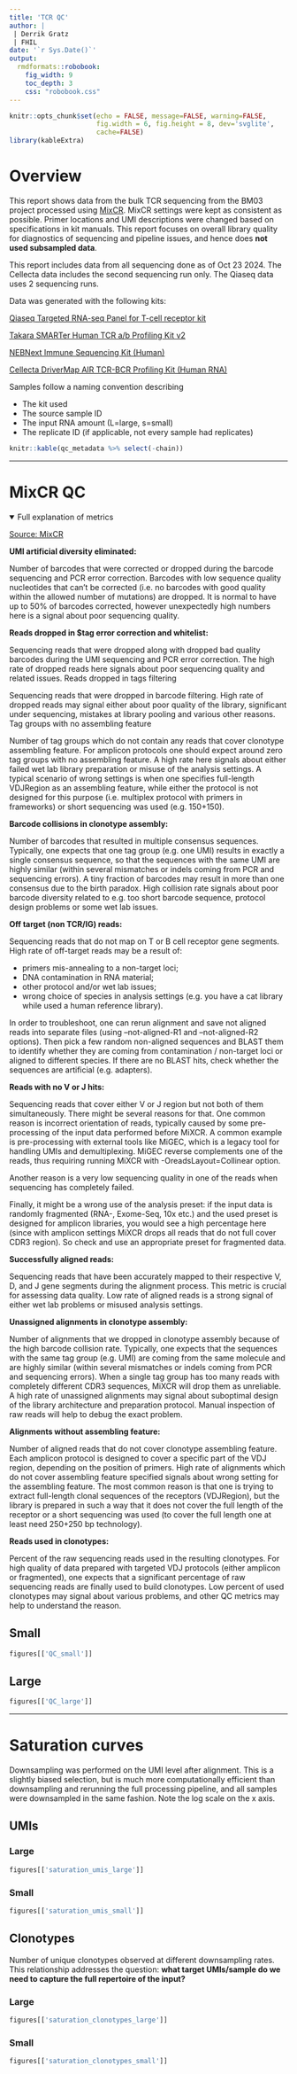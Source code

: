 ```yaml
---
title: 'TCR QC'
author: |
 | Derrik Gratz
 | FHIL
date: '`r Sys.Date()`'
output: 
  rmdformats::robobook:
    fig_width: 9
    toc_depth: 3
    css: "robobook.css"
---
```


```r
knitr::opts_chunk$set(echo = FALSE, message=FALSE, warning=FALSE,
                      fig.width = 6, fig.height = 8, dev='svglite',
                      cache=FALSE) 
library(kableExtra)
```

# Overview

This report shows data from the bulk TCR sequencing from the BM03 project processed using [MixCR](https://mixcr.com/). 
MixCR settings were kept as consistent as possible. Primer locations and UMI descriptions were changed based on specifications in kit manuals. This report focuses on overall library quality for diagnostics of sequencing and pipeline issues, and hence does **not used subsampled data**.

This report includes data from all sequencing done as of Oct 23 2024. The Cellecta data includes the second sequencing run only. The Qiaseq data uses 2 sequencing runs.

Data was generated with the following kits:

[Qiaseq Targeted RNA-seq Panel for T-cell receptor kit](https://www.qiagen.com/us/products/discovery-and-translational-research/next-generation-sequencing/rna-sequencing/t-cell-receptor-sequencing/qiaseq-targeted-rnaseq-panel-for-t-cell-receptor)

[Takara SMARTer Human TCR a/b Profiling Kit v2](https://www.takarabio.com/products/next-generation-sequencing/immune-profiling/human-repertoire/human-tcrv2-profiling-kit-for-illumina-sequencing)

[NEBNext Immune Sequencing Kit (Human)](https://www.neb.com/en-us/products/e6320-nebnext-immune-sequencing-kit-human#Product%20Information)

[Cellecta DriverMap AIR TCR-BCR Profiling Kit (Human RNA)](https://cellecta.com/collections/drivermap-adaptive-immune-receptor-air-profiling/products/drivermap%E2%84%A2-air-tcr-bcr-profiling-kit-human-rna-24-and-96-rxn?variant=43268706435330)

Samples follow a naming convention describing 

* The kit used
* The source sample ID
* The input RNA amount (L=large, s=small)
* The replicate ID (if applicable, not every sample had replicates)

```r
knitr::kable(qc_metadata %>% select(-chain))
```

***

<!-- # FastQC -->

<!-- Quick check of sequencing quality -->

<!-- ## Cellecta -->

<!-- ```{r} -->
<!-- knitr::kables(list(figures[['fastqc_Cellecta_L']], figures[['fastqc_Cellecta_S']])) -->
<!-- ``` -->


<!-- ## Qiaseq -->

<!-- ```{r} -->
<!-- knitr::kables(list(figures[['fastqc_QiaSeq_L']], figures[['fastqc_QiaSeq_S']])) -->
<!-- ``` -->

<!-- ## NEB -->

<!-- ```{r} -->
<!-- knitr::kables(list(figures[['fastqc_NEB_L']], figures[['fastqc_NEB_S']])) -->
<!-- ``` -->

<!-- ## Takara -->

<!-- ```{r} -->
<!-- knitr::kables(list(figures[['fastqc_Takara_L']], figures[['fastqc_Takara_S']])) -->
<!-- ``` -->

# MixCR QC

<details open><summary>Full explanation of metrics</summary>

[Source: MixCR](https://mixcr.com/mixcr/reference/qc-list-of-checks/)

**UMI artificial diversity eliminated:**

Number of barcodes that were corrected or dropped during the barcode sequencing and PCR error correction. Barcodes with low sequence quality nucleotides that can’t be corrected (i.e. no barcodes with good quality within the allowed number of mutations) are dropped. It is normal to have up to 50% of barcodes corrected, however unexpectedly high numbers here is a signal about poor sequencing quality.

**Reads dropped in $tag error correction and whitelist:**

Sequencing reads that were dropped along with dropped bad quality barcodes during the UMI sequencing and PCR error correction. The high rate of dropped reads here signals about poor sequencing quality and related issues.
Reads dropped in tags filtering

Sequencing reads that were dropped in barcode filtering. High rate of dropped reads may signal either about poor quality of the library, significant under sequencing, mistakes at library pooling and various other reasons.
Tag groups with no assembling feature

Number of tag groups which do not contain any reads that cover clonotype assembling feature. For amplicon protocols one should expect around zero tag groups with no assembling feature. A high rate here signals about either failed wet lab library preparation or misuse of the analysis settings. A typical scenario of wrong settings is when one specifies full-length VDJRegion as an assembling feature, while either the protocol is not designed for this purpose (i.e. multiplex protocol with primers in frameworks) or short sequencing was used (e.g. 150+150).

**Barcode collisions in clonotype assembly:**

Number of barcodes that resulted in multiple consensus sequences. Typically, one expects that one tag group (e.g. one UMI) results in exactly a single consensus sequence, so that the sequences with the same UMI are highly similar (within several mismatches or indels coming from PCR and sequencing errors). A tiny fraction of barcodes may result in more than one consensus due to the birth paradox. High collision rate signals about poor barcode diversity related to e.g. too short barcode sequence, protocol design problems or some wet lab issues.

**Off target (non TCR/IG) reads:**

Sequencing reads that do not map on T or B cell receptor gene segments. High rate of off-target reads may be a result of:

* primers mis-annealing to a non-target loci;
* DNA contamination in RNA material;
* other protocol and/or wet lab issues;
* wrong choice of species in analysis settings (e.g. you have a cat library while used a human reference library).

In order to troubleshoot, one can rerun alignment and save not aligned reads into separate files (using --not-aligned-R1 and --not-aligned-R2 options). Then pick a few random non-aligned sequences and BLAST them to identify whether they are coming from contamination / non-target loci or aligned to different species. If there are no BLAST hits, check whether the sequences are artificial (e.g. adapters).

**Reads with no V or J hits:**

Sequencing reads that cover either V or J region but not both of them simultaneously. There might be several reasons for that. One common reason is incorrect orientation of reads, typically caused by some pre-processing of the input data performed before MiXCR. A common example is pre-processing with external tools like MiGEC, which is a legacy tool for handling UMIs and demultiplexing. MiGEC reverse complements one of the reads, thus requiring running MiXCR with -OreadsLayout=Collinear option.

Another reason is a very low sequencing quality in one of the reads when sequencing has completely failed.

Finally, it might be a wrong use of the analysis preset: if the input data is randomly fragmented (RNA-, Exome-Seq, 10x etc.) and the used preset is designed for amplicon libraries, you would see a high percentage here (since with amplicon settings MiXCR drops all reads that do not full cover CDR3 region). So check and use an appropriate preset for fragmented data.

**Successfully aligned reads:**

Sequencing reads that have been accurately mapped to their respective V, D, and J gene segments during the alignment process. This metric is crucial for assessing data quality. Low rate of aligned reads is a strong signal of either wet lab problems or misused analysis settings.

**Unassigned alignments in clonotype assembly:**

Number of alignments that we dropped in clonotype assembly because of the high barcode collision rate. Typically, one expects that the sequences with the same tag group (e.g. UMI) are coming from the same molecule and are highly similar (within several mismatches or indels coming from PCR and sequencing errors). When a single tag group has too many reads with completely different CDR3 sequences, MiXCR will drop them as unreliable. A high rate of unassigned alignments may signal about suboptimal design of the library architecture and preparation protocol. Manual inspection of raw reads will help to debug the exact problem.

**Alignments without assembling feature:**

Number of aligned reads that do not cover clonotype assembling feature. Each amplicon protocol is designed to cover a specific part of the VDJ region, depending on the position of primers. High rate of alignments which do not cover assembling feature specified signals about wrong setting for the assembling feature. The most common reason is that one is trying to extract full-length clonal sequences of the receptors (VDJRegion), but the library is prepared in such a way that it does not cover the full length of the receptor or a short sequencing was used (to cover the full length one at least need 250+250 bp technology).

**Reads used in clonotypes:**

Percent of the raw sequencing reads used in the resulting clonotypes. For high quality of data prepared with targeted VDJ protocols (either amplicon or fragmented), one expects that a significant percentage of raw sequencing reads are finally used to build clonotypes. Low percent of used clonotypes may signal about various problems, and other QC metrics may help to understand the reason.

</details>

## Small 

```r
figures[['QC_small']]
```

## Large

```r
figures[['QC_large']]
```

***

# Saturation curves

Downsampling was performed on the UMI level after alignment. This is a slightly biased selection, but is much more computationally efficient than downsampling and rerunning the full processing pipeline, and all samples were downsampled in the same fashion. Note the log scale on the x axis.

## UMIs

:::: {class='fluid-row'}

::: {class='col-md-6'}

### Large

```r
figures[['saturation_umis_large']]
```

:::

::: {class='col-md-6'}

### Small

```r
figures[['saturation_umis_small']]
```

:::

::::

## Clonotypes

Number of unique clonotypes observed at different downsampling rates. This relationship addresses the question: **what target UMIs/sample do we need to capture the full repertoire of the input?** 

:::: {class='fluid-row'}

::: {class='col-md-6'}

### Large

```r
figures[['saturation_clonotypes_large']] 
```

:::

::: {class='col-md-6'}

### Small

```r
figures[['saturation_clonotypes_small']] 
```

:::

::::
